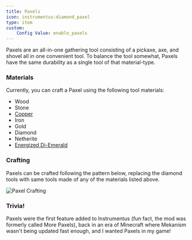 ```yaml
---
title: Paxels
icon: instrumentus:diamond_paxel
type: item
custom:
    Config Value: enable_paxels
---
```


Paxels are an all-in-one gathering tool consisting of a pickaxe, axe, and shovel all in one convenient tool. To balance the tool somewhat, Paxels have the same durability as a single tool of that material-type.

### Materials

Currently, you can craft a Paxel using the following tool materials:
* Wood
* Stone
* [Copper](/mod/instrumentus/docs/coppertools)
* Iron
* Gold
* Diamond
* Netherite
* [Energized Di-Emerald](/mod/instrumentus/docs/energized)

### Crafting

Paxels can be crafted following the pattern below, replacing the diamond tools with same tools made of any of the materials listed above.

![Paxel Crafting](https://beanxxbot.com/pictures/PaxelCrafting2.png)

### Trivia!

Paxels were the first feature added to Instrumentus (fun fact, the mod was formerly called More Paxels), back in an era of Minecraft where Mekanism wasn't being updated fast enough, and I wanted Paxels in my game!